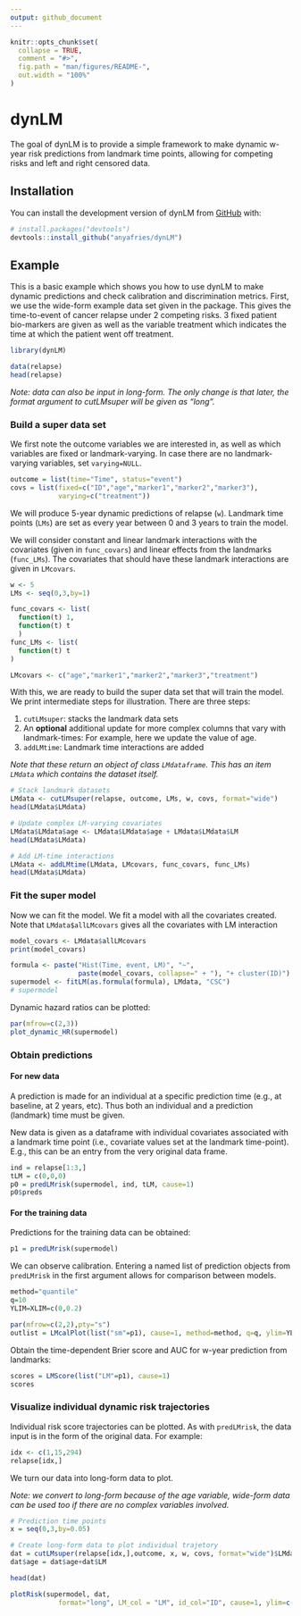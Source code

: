```yaml
---
output: github_document
---
```


<!-- README.md is generated from README.Rmd. Please edit that file -->

```r
knitr::opts_chunk$set(
  collapse = TRUE,
  comment = "#>",
  fig.path = "man/figures/README-",
  out.width = "100%"
)
```

# dynLM

<!-- badges: start -->
<!-- badges: end -->

The goal of dynLM is to provide a simple framework to make dynamic w-year risk predictions from landmark time points, allowing for competing risks and left and right censored data. 

## Installation

You can install the development version of dynLM from [GitHub](https://github.com/) with:

``` r
# install.packages("devtools")
devtools::install_github("anyafries/dynLM")
```

## Example

This is a basic example which shows you how to use dynLM to make dynamic predictions and check calibration and discrimination metrics. First, we use the wide-form example data set given in the package. This gives the time-to-event of cancer relapse under 2 competing risks. 3 fixed patient bio-markers are given as well as the variable treatment which indicates the time at which the patient went off treatment.



```R
library(dynLM)

data(relapse)
head(relapse)
```

*Note: data can also be input in long-form. The only change is that later, the format argument to cutLMsuper will be given as "long".*

### Build a super data set

We first note the outcome variables we are interested in, as well as which variables are fixed or landmark-varying. In case there are no landmark-varying variables, set `varying=NULL`.

```r
outcome = list(time="Time", status="event")
covs = list(fixed=c("ID","age","marker1","marker2","marker3"),
            varying=c("treatment"))
```

We will produce 5-year dynamic predictions of relapse (`w`). Landmark time points (`LMs`) are set as every year between 0 and 3 years to train the model. 

We will consider constant and linear landmark interactions with the covariates (given in `func_covars`) and linear effects from the landmarks (`func_LMs`). The covariates that should have these landmark interactions are given in `LMcovars`.

```r
w <- 5
LMs <- seq(0,3,by=1)

func_covars <- list(
  function(t) 1,
  function(t) t
  )
func_LMs <- list(
  function(t) t
)

LMcovars <- c("age","marker1","marker2","marker3","treatment")
```


With this, we are ready to build the super data set that will train the model. We print intermediate steps for illustration.
There are three steps: 

1. `cutLMsuper`: stacks the landmark data sets
2. An **optional** additional update for more complex columns that vary with landmark-times: For example, here we update the value of age. 
3. `addLMtime`: Landmark time interactions are added 

*Note that these return an object of class `LMdataframe`. This has an item `LMdata` which contains the dataset itself.* 

```r
# Stack landmark datasets
LMdata <- cutLMsuper(relapse, outcome, LMs, w, covs, format="wide")
head(LMdata$LMdata)

# Update complex LM-varying covariates 
LMdata$LMdata$age <- LMdata$LMdata$age + LMdata$LMdata$LM
head(LMdata$LMdata)

# Add LM-time interactions
LMdata <- addLMtime(LMdata, LMcovars, func_covars, func_LMs)
head(LMdata$LMdata)
```

### Fit the super model

Now we can fit the model. We fit a model with all the covariates created. Note that `LMdata$allLMcovars` gives all the covariates with LM interaction

```r
model_covars <- LMdata$allLMcovars
print(model_covars)
```

```r
formula <- paste("Hist(Time, event, LM)", "~", 
                 paste(model_covars, collapse=" + "), "+ cluster(ID)")
supermodel <- fitLM(as.formula(formula), LMdata, "CSC") 
# supermodel
```

Dynamic hazard ratios can be plotted: 

```r
par(mfrow=c(2,3))
plot_dynamic_HR(supermodel)
```

### Obtain predictions

#### For new data

A prediction is made for an individual at a specific prediction time (e.g., at baseline, at 2 years, etc). Thus both an individual and a prediction (landmark) time must be given.

New data is given as a dataframe with individual covariates associated with a landmark time point (i.e., covariate values set at the landmark time-point). E.g., this can be an entry from the very original data frame.

```r
ind = relapse[1:3,]
tLM = c(0,0,0)
p0 = predLMrisk(supermodel, ind, tLM, cause=1)
p0$preds
```


#### For the training data

Predictions for the training data can be obtained: 

```r
p1 = predLMrisk(supermodel)
```

We can observe calibration. Entering a named list of prediction objects from `predLMrisk` in the first argument allows for comparison between models.  

```r
method="quantile"
q=10
YLIM=XLIM=c(0,0.2)

par(mfrow=c(2,2),pty="s")
outlist = LMcalPlot(list("sm"=p1), cause=1, method=method, q=q, ylim=YLIM, xlim=XLIM) 
```

Obtain the time-dependent Brier score and AUC for w-year prediction from landmarks: 

```r
scores = LMScore(list("LM"=p1), cause=1)
scores
```

### Visualize individual dynamic risk trajectories

Individual risk score trajectories can be plotted. As with `predLMrisk`, the data input is in the form of the original data. For example:

```r
idx <- c(1,15,294)
relapse[idx,]
```

We turn our data into long-form data to plot. 

*Note: we convert to long-form because of the age variable, wide-form data can be used too if there are no complex variables involved.*

```r
# Prediction time points
x = seq(0,3,by=0.05)

# Create long-form data to plot individual trajetory
dat = cutLMsuper(relapse[idx,],outcome, x, w, covs, format="wide")$LMdata
dat$age = dat$age+dat$LM

head(dat)
```

```r
plotRisk(supermodel, dat,
            format="long", LM_col = "LM", id_col="ID", cause=1, ylim=c(0, 0.2))

```

